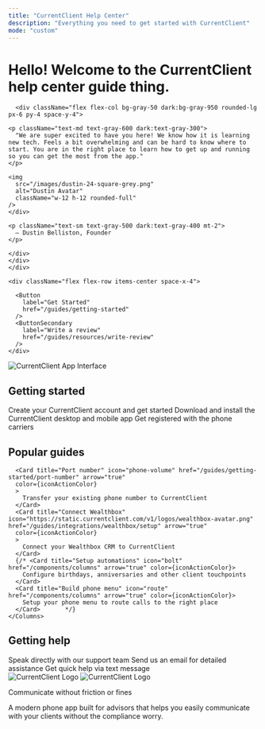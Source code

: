 ```yaml
---
title: "CurrentClient Help Center"
description: "Everything you need to get started with CurrentClient"
mode: "custom"
---
```



<div className="bg-gray-50 dark:bg-gray-950 border-t border-gray-200 dark:border-gray-800 py-12 relative">

<div className="max-w-6xl px-6 md:px-12 mx-auto relative">
  
  <div className="relative z-10 bg-white dark:bg-gray-950 ring-1 rounded-2xl ring-gray-200 dark:ring-gray-800 px-12 pt-12">

<div className="flex flex-col lg:flex-row  justify-between pb-12 px-4">
  <div className="lg:w-1/2 lg:pr-12 mb-8 lg:mb-0">
    <div className="flex flex-col mb-6 space-y-6">
      <h1 className="text-2xl text-gray-900 dark:text-white font-medium">
        Hello! Welcome to the <b>CurrentClient</b> help center guide thing.
      </h1>
          
      
      <div className="flex flex-col bg-gray-50 dark:bg-gray-950 rounded-lg px-6 py-4 space-y-4">

    <p className="text-md text-gray-600 dark:text-gray-300">
      "We are super excited to have you here! We know how it is learning new tech. Feels a bit overwhelming and can be hard to know where to start. You are in the right place to learn how to get up and running so you can get the most from the app."
    </p>

<div className="flex flex-row items-center space-x-4">
<div className="flex ring-2 ring-gray-200 dark:ring-gray-800 rounded-full">

    <img
      src="/images/dustin-24-square-grey.png"
      alt="Dustin Avatar"
      className="w-12 h-12 rounded-full"
    />
    </div>

    <p className="text-sm text-gray-500 dark:text-gray-400 mt-2">
      — Dustin Belliston, Founder
    </p>

    </div>
    </div>
    </div>

    <div className="flex flex-row items-center space-x-4">

      <Button
        label="Get Started"
        href="/guides/getting-started"
      />
      <ButtonSecondary
        label="Write a review"
        href="/guides/resources/write-review"
      />
    </div>

  </div>
  <div className="lg:w-2/5">
    <img
      src="/images/apppair.png"
      alt="CurrentClient App Interface"
      className="w-2/3 h-auto rounded-lg mx-auto"
    />
  </div>
</div>

<div className="px-4 pt-8 pb-16 space-y-12 rounded-lg">
  <div>
    <h2 className="text-2xl text-gray-900 dark:text-white font-normal mb-6">Getting started</h2>
    <Columns cols={3}>
      <Card title="Signup" icon="user-plus" href="/guides/getting-started/signup" arrow="true" 
      color={iconActionColor}
      >
        Create your CurrentClient account and get started
      </Card>
      <Card title="Install apps" icon="download" href="/guides/getting-started/install-apps" arrow="true" color={iconActionColor}>
        Download and install the CurrentClient desktop and mobile app
      </Card>
      <Card title="Register firm" icon="building"  href="/guides/getting-started/register-firm" arrow="true" color={iconActionColor}>
        Get registered with the phone carriers
      </Card>
    </Columns>
  </div>

  <div>
    <h2 className="text-2xl text-gray-900 dark:text-white font-normal mb-6">Popular guides</h2>
    <Columns cols={3}>

      <Card title="Port number" icon="phone-volume" href="/guides/getting-started/port-number" arrow="true"
      color={iconActionColor}
      >
        Transfer your existing phone number to CurrentClient
      </Card>
      <Card title="Connect Wealthbox" icon="https://static.currentclient.com/v1/logos/wealthbox-avatar.png" href="/guides/integrations/wealthbox/setup" arrow="true"
      color={iconActionColor}
      >
        Connect your Wealthbox CRM to CurrentClient
      </Card>
      {/* <Card title="Setup automations" icon="bolt" href="/components/columns" arrow="true" color={iconActionColor}>
        Configure birthdays, anniversaries and other client touchpoints
      </Card>
      <Card title="Build phone menu" icon="route" href="/components/columns" arrow="true" color={iconActionColor}>
        Setup your phone menu to route calls to the right place
      </Card>       */}
    </Columns>

  </div>

  <div>
    <h2 className="text-2xl text-gray-900 dark:text-white font-normal mb-6">Getting help</h2>
    <Columns cols={3}>
      <Card title="Call us" icon="phone" href="/guides/resources/support" arrow="true" color={iconActionColor}>
        Speak directly with our support team
      </Card>
      <Card title="Email us" icon="envelope" href="/guides/resources/support" arrow="true" color={iconActionColor}>
        Send us an email for detailed assistance
      </Card>
      <Card title="Text us" icon="comments" href="/guides/resources/support" arrow="true" color={iconActionColor}>
        Get quick help via text message
      </Card>
    </Columns>
  </div>
</div>
    
  </div>

  <div className="py-12">
    <div className="flex items-center mb-4">
      <img
        src="/logo/cc-full-black.png"
        alt="CurrentClient Logo"
        className="h-8 w-auto dark:hidden"
      />
      <img
        src="/logo/cc-full-white.png"
        alt="CurrentClient Logo"
        className="h-8 w-auto hidden dark:block"
      />
    </div>
    <p className="pl-2 text-sm font-semibold text-gray-600 dark:text-gray-300">Communicate without friction or fines</p>
    <p className="pl-2 text-sm text-gray-400 max-w-md dark:text-gray-300">A modern phone app built for advisors that helps you easily communicate with your clients without the compliance worry.</p>
  </div>


</div>



</div>
